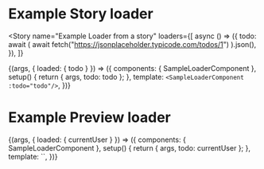

<Meta title="Vue 3 MDX loader example" component={SampleLoaderComponent} />

# Example Story loader

<Story
  name="Example Loader from a story"
  loaders={[
    async () => ({
      todo: await (
        await fetch("https://jsonplaceholder.typicode.com/todos/1")
      ).json(),
    }),
  ]}
>
  {(args, { loaded: { todo } }) => ({
    components: { SampleLoaderComponent },
    setup() {
      return { args, todo: todo };
    },
    template: `<SampleLoaderComponent :todo="todo"/>`,
  })}
</Story>

# Example Preview loader

<Story name="Example Loader from preview">
  {(args, { loaded: { currentUser } }) => ({
    components: { SampleLoaderComponent },
    setup() {
      return { args, todo: currentUser };
    },
    template: `<SampleLoaderComponent :todo="todo"/>`,
  })}
</Story>
